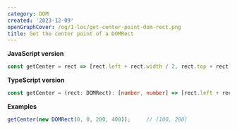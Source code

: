 ```yaml
---
category: DOM
created: '2023-12-09'
openGraphCover: /og/1-loc/get-center-point-dom-rect.png
title: Get the center point of a DOMRect
---
```


**JavaScript version**

```js getCenter.js
const getCenter = rect => [rect.left + rect.width / 2, rect.top + rect.height / 2];
```

**TypeScript version**

```ts getCenter.ts
const getCenter = (rect: DOMRect): [number, number] => [rect.left + rect.width / 2, rect.top + rect.height / 2];
```

**Examples**

```js example.js
getCenter(new DOMRect(0, 0, 200, 400));     // [100, 200]
```
